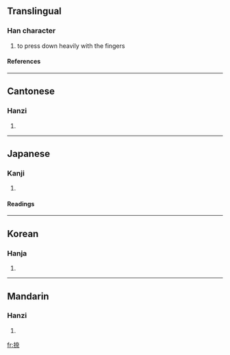 ==Translingual==
===Han character===
{{Han char|rn=64|rad=手|as=08|sn=11|four=5409<sub>1</sub>|canj=手大一火 (QKMF)}}
# to press down heavily with the fingers
====References====
{{Han ref|kx=0435.290|dkj=12221|dj=0785.110|hdz=31893.020|uh=637A|ud=25466|bh=B1CC|bd=45516}}
----
==Cantonese==
===Hanzi===
{{yue-hanzi|jyut=|y=naat6}}
# {{defn|Cantonese}}
----
==Japanese==
===Kanji===
{{ja-kanji|grade=|rs=手08}}
# {{defn|Japanese}} 
====Readings====
{{ja-readings|on=[[なつ]] (natsu), [[だつ]] (datsu)|kun=[[おす]] (osu)}}
----
==Korean==
===Hanja===
{{ko-hanja|hangeul=날|eumhun=|rv=nal|mr=nal|y=nal}}
# {{defn|Korean}}
----
==Mandarin==
===Hanzi===
{{cmn-hanzi|pin=[[nà]] (na4)|wg=na<sup>4</sup>}}
# {{defn|Mandarin}}

[[fr:捺]]